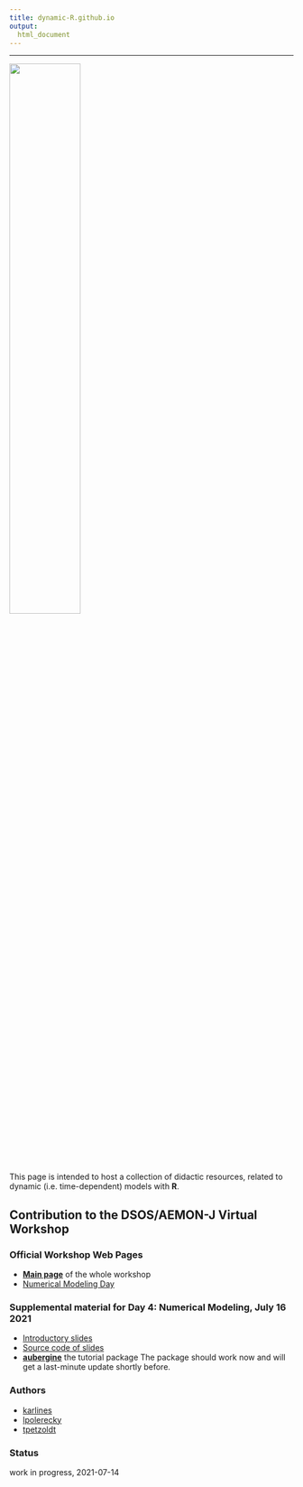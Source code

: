 ```yaml
---
title: dynamic-R.github.io
output:
  html_document
--- 
```


----

![](https://aquaticdatasciopensci.github.io/assets/dsos_banner_website.png){width=50%}


This page is intended to host a collection of didactic resources, related to 
dynamic (i.e. time-dependent) models with **R**.


##  Contribution to the DSOS/AEMON-J Virtual Workshop

### Official Workshop Web Pages

* [**Main page**](https://aquaticdatasciopensci.github.io/) of the whole workshop
* [Numerical Modeling Day](https://aquaticdatasciopensci.github.io/day4-numericalmodeling/)

### Supplemental material for Day 4: Numerical Modeling, July 16 2021

* [Introductory slides](https://dynamic-r.github.io/hacking-limnology/)
* [Source code of slides](https://github.com/dynamic-R/hacking-limnology)
* [**aubergine**](https://github.com/dynamic-R/aubergine) the tutorial package
The package should work now and will get a last-minute update shortly before.


### Authors

* [karlines](https://github.com/karlines)
* [lpolerecky](https://github.com/lpolerecky)
* [tpetzoldt](https://github.com/tpetzoldt)



### Status

work in progress, 2021-07-14
